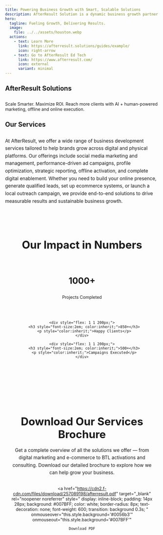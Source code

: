 ```yaml
---
title: Powering Business Growth with Smart, Scalable Solutions
description: AfterResult Solution is a dynamic business growth partner specializing in lead generation, digital marketing, and brand development. We help businesses—big or small—connect with their target audience through strategic online and offline marketing solutions designed to deliver measurable results. Our expertise spans from social media management and SEO to targeted campaigns that boost visibility, engagement, and conversions. At AfterResult Solution, we are committed to driving real impact for our clients by transforming prospects into loyal customers, helping brands grow sustainably in a competitive market.
hero:
  tagline: Fueling Growth, Delivering Results.
  image:
    file: ../../assets/houston.webp
  actions:
    - text: Learn More
      link: https://afterresult.solutions/guides/example/
      icon: right-arrow
    - text: Go to AfterResult Ed Tech
      link: https://www.afterresult.com/
      icon: external
      variant: minimal
---
```



## AfterResult Solutions

<section class="hero">
  <h1></h1>
  <p>Scale Smarter. Maximize ROI. Reach more clients with AI + human-powered marketing, offline and online execution.</p>
</section>


## Our Services

<section class="hero">
  <h1></h1>
  <p style="max-width: 800px; margin: 0 auto; font-size: 1.1em; line-height: 1.6; color: inherit;">
    At AfterResult, we offer a wide range of business development services tailored to help brands grow across digital and physical platforms. Our offerings include social media marketing and management, performance-driven ad campaigns, profile optimization, strategic reporting, offline activation, and complete digital enablement. Whether you need to build your online presence, generate qualified leads, set up ecommerce systems, or launch a local outreach campaign, we provide end-to-end solutions to drive measurable results and sustainable business growth.
  </p>
</section>

<section style="background:transparent; padding:60px 20px; text-align:center;">
  <h2 style="font-size:2.5em; margin-bottom:40px; color:;">
    Our Impact in Numbers
  </h2>

  <div style="
    display: flex;
    flex-wrap: wrap;
    justify-content: center;
    gap: 40px;
    max-width: 1000px;
    margin: 0 auto;
    text-align: center;
  ">
    <div style="flex: 1 1 200px;">
      <h3 style="font-size:2em; color:inherit;">1000+</h3>
      <p style="color:inherit;">Projects Completed</p>
    </div>

    <div style="flex: 1 1 200px;">
      <h3 style="font-size:2em; color:inherit;">850+</h3>
      <p style="color:inherit;">Happy Clients</p>
    </div>

    <div style="flex: 1 1 200px;">
      <h3 style="font-size:2em; color:inherit;">500+</h3>
      <p style="color:inherit;">Campaigns Executed</p>
    </div>

  </div>
</section>

<section style="padding: 60px 20px; text-align: center; background: transparent;">
  <h2 style="font-size: 2.5em; margin-bottom: 20px; color: inherit;">
    Download Our Services Brochure
  </h2>

  <p style="max-width: 700px; margin: 0 auto 30px; font-size: 1.1em; line-height: 1.6; color: inherit;">
    Get a complete overview of all the solutions we offer — from digital marketing and e-commerce to BTL activations and consulting. Download our detailed brochure to explore how we can help grow your business.
  </p>

  <a 
    href="https://cdn2.f-cdn.com/files/download/257089198/afterresult.pdf" 
    target="_blank" 
    rel="noopener noreferrer"
    style="
      display: inline-block;
      padding: 14px 28px;
      background: #007BFF;
      color: white;
      border-radius: 8px;
      text-decoration: none;
      font-weight: 600;
      transition: background 0.3s;
    "
    onmouseover="this.style.background='#0056b3'" 
    onmouseout="this.style.background='#007BFF'"
  >
    Download PDF
  </a>
</section>
